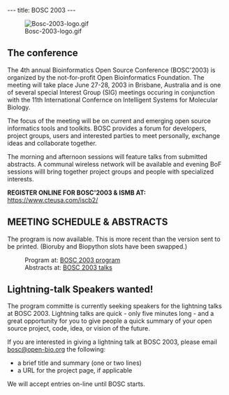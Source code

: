 ---
title: BOSC 2003
---

[[Image:Bosc-2003-logo.gif]]

==The conference==

The 4th annual Bioinformatics Open Source Conference (BOSC'2003) is organized by the not-for-profit Open Bioinformatics Foundation. The meeting will take place June 27-28, 2003 in Brisbane, Australia and is one of several special Interest Group (SIG) meetings occuring in conjunction with the 11th International Confernce on Intelligent Systems for Molecular Biology.

The focus of the meeting will be on current and emerging open source informatics tools and toolkits. BOSC provides a forum for developers, project groups, users and interested parties to meet personally, exchange ideas and collaborate together.

The morning and afternoon sessions will feature talks from submitted abstracts. A communal wireless network will be available and evening BoF sessions willl bring together project groups and people with specialized interests.

'''REGISTER ONLINE FOR BOSC'2003 & ISMB AT:'''
https://www.cteusa.com/iscb2/

==MEETING SCHEDULE & ABSTRACTS==

The program is now available. This is more recent than the version sent to be printed. (Bioruby and Biopython slots have been swapped.)
: Program at: [[BOSC 2003 program]]
: Abstracts at: [[BOSC 2003 talks]]

==Lightning-talk Speakers wanted!==

The program committe is currently seeking speakers for the lightning talks at BOSC 2003. Lightning talks are quick - only five minutes long - and a great opportunity for you to give people a quick summary of your open source project, code, idea, or vision of the future. 

If you are interested in giving a lightning talk at BOSC 2003, please email [mailto:bosc@open-bio.org bosc@open-bio.org] the following:
* a brief title and summary (one or two lines)
* a URL for the project page, if applicable

We will accept entries on-line until BOSC starts.